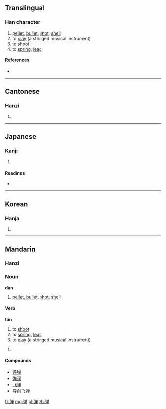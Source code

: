 {{also|彈|弾}}
==Translingual==

===Han character===
{{Han char|rn=57|rad=弓|as=08|sn=11|four=|canj=弓金田十 (NCWJ)|ids=⿰[[弓]][[单]]}}

# [[pellet]], [[bullet]], [[shot]], [[shell]]
# to [[play]] (a stringed musical instrument)
# to [[shoot]]
# to [[spring]], [[leap]]

====References====
* {{Han ref|kx=0360.031|hdz=20999.050|uh=5F39|ud=24377}}

----

==Cantonese==

===Hanzi===
{{yue-hanzi|jyut=|y=daan6, taan4|tra=彈}}

# {{defn|lang=yue|sort=弓08}}

----

==Japanese==

===Kanji===
{{ja-kanji|grade=|rs=弓08}}

# {{defn|lang=ja|sort=弓08}}

====Readings====
* {{ja-readings|on=[[だん]] (dan), [[たん]] (tan)|kun=[[たま]] (tama), [[はずむ]] (hazumu), [[ひく]] (hiku)}}

----

==Korean==

===Hanja===
{{ko-hanja|hangeul=탄|eumhun=|rv=tan|mr=t'an|y=than}}

# {{defn|lang=ko|sort=弓08}}

----

==Mandarin==

===Hanzi===
{{cmn-hanzi|tra=彈|pin=[[dàn]] ([[dan4]]), [[tán]] ([[tan2]])|wg=tan<sup>4</sup>, tan<sup>2</sup>}}

===Noun===
'''dàn'''
# [[pellet]], [[bullet]], [[shot]], [[shell]]

====Verb====
'''tán'''
# to [[shoot]]
# to [[spring]], [[leap]]
# to [[play]] (a stringed musical instrument)

# {{defn|lang=cmn|sort=弓08}}

====Compounds====
* [[评弹]]
* [[弹词]]
* [[飞弹]]
* [[导向飞弹]]

[[fr:弹]]
[[mg:弹]]
[[pl:弹]]
[[zh:弹]]